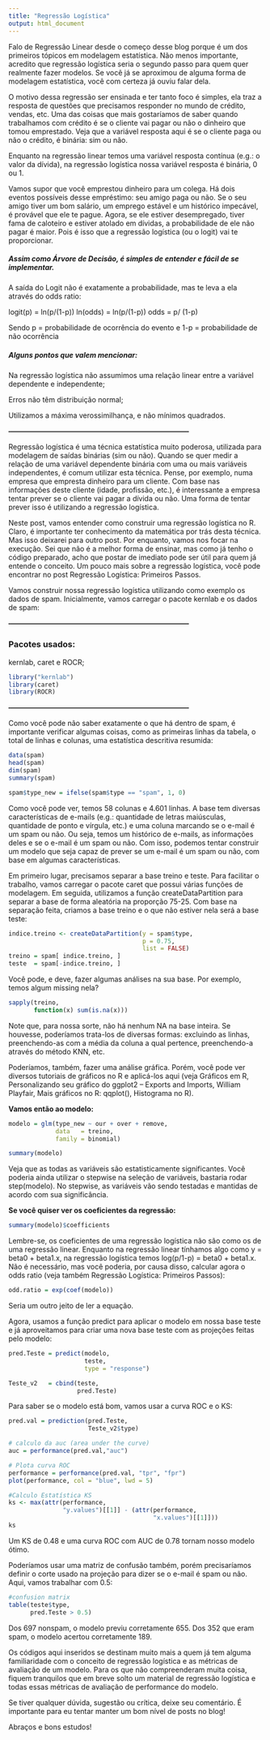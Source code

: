 ```yaml
---
title: "Regressão Logística"
output: html_document
---
```


Falo de Regressão Linear desde o começo desse blog porque é um dos primeiros tópicos em modelagem estatística. Não menos importante, acredito que regressão logística seria o segundo passo para quem quer realmente fazer modelos. Se você já se aproximou de alguma forma de modelagem estatística, você com certeza já ouviu falar dela.

O motivo dessa regressão ser ensinada e ter tanto foco é simples, ela traz a resposta de questões que precisamos responder no mundo de crédito, vendas, etc. Uma das coisas que mais gostaríamos de saber quando trabalhamos com crédito é se o cliente vai pagar ou não o dinheiro que tomou emprestado. Veja que a variável resposta aqui é se o cliente paga ou não o crédito, é binária: sim ou não.

Enquanto na regressão linear temos uma variável resposta contínua (e.g.: o valor da dívida), na regressão logística nossa variável resposta é binária, 0 ou 1.

Vamos supor que você emprestou dinheiro para um colega. Há dois eventos possíveis desse empréstimo: seu amigo paga ou não. Se o seu amigo tiver um bom salário, um emprego estável e um histórico impecável, é provável que ele te pague. Agora, se ele estiver desempregado, tiver fama de caloteiro e estiver atolado em dívidas, a probabilidade de ele não pagar é maior. Pois é isso que a regressão logística (ou o logit) vai te proporcionar.



##### **Assim como Árvore de Decisão, é simples de entender e fácil de se implementar.**

A saída do Logit não é exatamente a probabilidade, mas te leva a ela através do odds ratio:

logit(p) = ln(p/(1-p))
ln(odds) = ln(p/(1-p))
odds = p/ (1-p)

Sendo p = probabilidade de ocorrência do evento e 1-p = probabilidade de não ocorrência



##### **Alguns pontos que valem mencionar:**

Na regressão logística não assumimos uma relação linear entre a variável dependente e independente;

Erros não têm distribuição normal;

Utilizamos a máxima verossimilhança, e não mínimos quadrados.

**-----------------------------------------------------------------------------**

Regressão logística é uma técnica estatística muito poderosa, utilizada para modelagem de saídas binárias (sim ou não). Quando se quer medir a relação de uma variável dependente binária com uma ou mais variáveis independentes, é comum utilizar esta técnica. Pense, por exemplo, numa empresa que empresta dinheiro para um cliente. Com base nas informações deste cliente (idade, profissão, etc.), é interessante a empresa tentar prever se o cliente vai pagar a dívida ou não. Uma forma de tentar prever isso é utilizando a regressão logística. 

Neste post, vamos entender como construir uma regressão logística no R. Claro, é importante ter conhecimento da matemática por trás desta técnica. Mas isso deixarei para outro post. Por enquanto, vamos nos focar na execução. Sei que não é a melhor forma de ensinar, mas como já tenho o código preparado, acho que postar de imediato pode ser útil para quem já entende o conceito. Um pouco mais sobre a regressão logística, você pode encontrar no post Regressão Logística: Primeiros Passos.

Vamos construir nossa regressão logística utilizando como exemplo os dados de spam. Inicialmente, vamos carregar o pacote kernlab e os dados de spam:

**-----------------------------------------------------------------------------**

### Pacotes usados:

kernlab, caret e ROCR;

```r
library("kernlab")
library(caret)
library(ROCR)
```
**-----------------------------------------------------------------------------**

Como você pode não saber exatamente o que há dentro de spam, é importante verificar algumas coisas, como as primeiras linhas da tabela, o total de linhas e colunas, uma estatística descritiva resumida:

```r
data(spam)
head(spam)
dim(spam)
summary(spam)
```

```r
spam$type_new = ifelse(spam$type == "spam", 1, 0)
```

Como você pode ver, temos 58 colunas e 4.601 linhas. A base tem diversas características de e-mails (e.g.: quantidade de letras maiúsculas, quantidade de ponto e vírgula, etc.) e uma coluna marcando se o e-mail é um spam ou não. Ou seja, temos um histórico de e-mails, as informações deles e se o e-mail é um spam ou não. Com isso, podemos tentar construir um modelo que seja capaz de prever se um e-mail é um spam ou não, com base em algumas características.

Em primeiro lugar, precisamos separar a base treino e teste. Para facilitar o trabalho, vamos carregar o pacote caret que possui várias funções de modelagem. Em seguida, utilizamos a função createDataPartition para separar a base de forma aleatória na proporção 75-25. Com base na separação feita, criamos a base treino e o que não estiver nela será a base teste:

```r
indice.treino <- createDataPartition(y = spam$type, 
                                     p = 0.75, 
                                     list = FALSE)
treino = spam[ indice.treino, ]
teste  = spam[-indice.treino, ]
```

Você pode, e deve, fazer algumas análises na sua base. Por exemplo, temos algum missing nela?

```r
sapply(treino, 
       function(x) sum(is.na(x)))
```

Note que, para nossa sorte, não há nenhum NA na base inteira. Se houvesse, poderíamos trata-los de diversas formas: excluindo as linhas, preenchendo-as com a média da coluna a qual pertence, preenchendo-a através do método KNN, etc.

Poderíamos, também, fazer uma análise gráfica. Porém, você pode ver diversos tutoriais de gráficos no R e aplicá-los aqui (veja Gráficos em R, Personalizando seu gráfico do ggplot2 – Exports and Imports, William Playfair, Mais gráficos no R: qqplot(), Histograma no R).

**Vamos então ao modelo:**
```r
modelo = glm(type_new ~ our + over + remove, 
             data   = treino, 
             family = binomial)

summary(modelo)
```

Veja que as todas as variáveis são estatisticamente significantes. Você poderia ainda utilizar o stepwise na seleção de variáveis, bastaria rodar step(modelo). No stepwise, as variáveis vão sendo testadas e mantidas de acordo com sua significância.

**Se você quiser ver os coeficientes da regressão:**
```r
summary(modelo)$coefficients
```

Lembre-se, os coeficientes de uma regressão logística não são como os de uma regressão linear. Enquanto na regressão linear tínhamos algo como y = beta0 + beta1.x, na regressão logística temos log(p/1-p) = beta0 + beta1.x. Não é necessário, mas você poderia, por causa disso, calcular agora o odds ratio (veja também Regressão Logística: Primeiros Passos):

```r
odd.ratio = exp(coef(modelo))
```

Seria um outro jeito de ler a equação.

Agora, usamos a função predict para aplicar o modelo em nossa base teste e já aproveitamos para criar uma nova base teste com as projeções feitas pelo modelo:

```r
pred.Teste = predict(modelo,
                     teste, 
                     type = "response")

Teste_v2   = cbind(teste,
                   pred.Teste)
```

Para saber se o modelo está bom, vamos usar a curva ROC e o KS:
```r
pred.val = prediction(pred.Teste,
                      Teste_v2$type)
```

```r
# calculo da auc (area under the curve)
auc = performance(pred.val,"auc")
```

```r
# Plota curva ROC
performance = performance(pred.val, "tpr", "fpr")
plot(performance, col = "blue", lwd = 5)
```

```r
#Calculo Estatística KS
ks <- max(attr(performance, 
               "y.values")[[1]] - (attr(performance, 
                                        "x.values")[[1]]))
ks
```

Um KS de 0.48 e uma curva ROC com AUC de 0.78 tornam nosso modelo ótimo.

Poderíamos usar uma matriz de confusão também, porém precisaríamos definir o corte usado na projeção para dizer se o e-mail é spam ou não. Aqui, vamos trabalhar com 0.5:

```r
#confusion matrix
table(teste$type, 
      pred.Teste > 0.5)
```

Dos 697 nonspam, o modelo previu corretamente 655. Dos 352 que eram spam, o modelo acertou corretamente 189.

Os códigos aqui inseridos se destinam muito mais a quem já tem alguma familiaridade com o conceito de regressão logística e as métricas de avaliação de um modelo. Para os que não compreenderam muita coisa, fiquem tranquilos que em breve solto um material de regressão logística e todas essas métricas de avaliação de performance do modelo.

Se tiver qualquer dúvida, sugestão ou crítica, deixe seu comentário. É importante para eu tentar manter um bom nível de posts no blog!

Abraços e bons estudos!